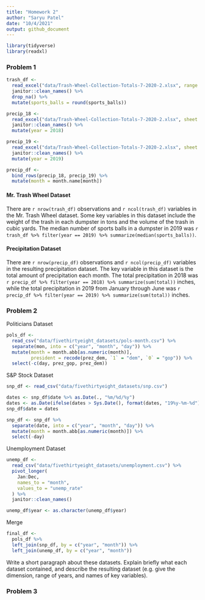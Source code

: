 ```yaml
---
title: "Homework 2"
author: "Saryu Patel"
date: "10/4/2021"
output: github_document
---
```


```r
library(tidyverse)
library(readxl)
```

### Problem 1

```r
trash_df <- 
  read_excel("data/Trash-Wheel-Collection-Totals-7-2020-2.xlsx", range = "A2:N408") %>% 
  janitor::clean_names() %>% 
  drop_na() %>% 
  mutate(sports_balls = round(sports_balls))
```

```r
precip_18 <- 
  read_excel("data/Trash-Wheel-Collection-Totals-7-2020-2.xlsx", sheet = 7, range = "A2:B14") %>% 
  janitor::clean_names() %>% 
  mutate(year = 2018)

precip_19 <- 
  read_excel("data/Trash-Wheel-Collection-Totals-7-2020-2.xlsx", sheet = 6, range = "A2:B14") %>% 
  janitor::clean_names() %>% 
  mutate(year = 2019)

precip_df <- 
  bind_rows(precip_18, precip_19) %>% 
  mutate(month = month.name[month])
```

#### Mr. Trash Wheel Dataset

There are `r nrow(trash_df)` observations and `r ncol(trash_df)` variables in the Mr. Trash Wheel dataset. Some key variables in this dataset include the weight of the trash in each dumpster in tons and the volume of the trash in cubic yards. The median number of sports balls in a dumpster in 2019 was `r trash_df %>% filter(year == 2019) %>% summarize(median(sports_balls))`.

#### Precipitation Dataset

There are `r nrow(precip_df)` observations and `r ncol(precip_df)` variables in the resulting precipitation dataset. The key variable in this dataset is the total amount of precipitation each month. The total precipitation in 2018 was `r precip_df %>% filter(year == 2018) %>% summarize(sum(total))` inches, while the total precipitation in 2019 from January through June was `r precip_df %>% filter(year == 2019) %>% summarize(sum(total))` inches.


### Problem 2

Politicians Dataset

```r
pols_df <- 
  read_csv("data/fivethirtyeight_datasets/pols-month.csv") %>% 
  separate(mon, into = c("year", "month", "day")) %>% 
  mutate(month = month.abb[as.numeric(month)],
         president = recode(prez_dem, `1` = "dem", `0` = "gop")) %>% 
  select(-c(day, prez_gop, prez_dem))
```

S&P Stock Dataset

```r
snp_df <- read_csv("data/fivethirtyeight_datasets/snp.csv")

dates <- snp_df$date %>% as.Date(., "%m/%d/%y")
dates <- as.Date(ifelse(dates > Sys.Date(), format(dates, "19%y-%m-%d"), format(dates)))
snp_df$date = dates

snp_df <- snp_df %>% 
  separate(date, into = c("year", "month", "day")) %>% 
  mutate(month = month.abb[as.numeric(month)]) %>% 
  select(-day)
```

Unemployment Dataset

```r
unemp_df <- 
  read_csv("data/fivethirtyeight_datasets/unemployment.csv") %>% 
  pivot_longer(
    Jan:Dec,
    names_to = "month",
    values_to = "unemp_rate"
  ) %>% 
  janitor::clean_names()

unemp_df$year <- as.character(unemp_df$year)
```

Merge

```r
final_df <- 
  pols_df %>% 
  left_join(snp_df, by = c("year", "month")) %>% 
  left_join(unemp_df, by = c("year", "month"))
```


Write a short paragraph about these datasets. Explain briefly what each dataset contained, and describe the resulting dataset (e.g. give the dimension, range of years, and names of key variables).


### Problem 3